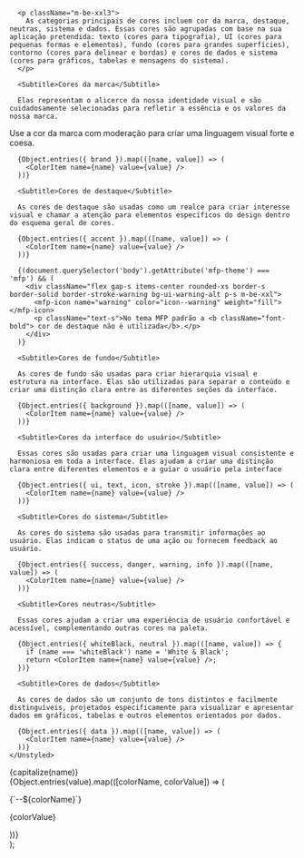 
<Meta title="Foundation/Colors" />

<div className="mfp-doc__wrapper">
  <div className="mfp-doc__container" >
    <Unstyled>
      <Title>Cores</Title>

      <p className="m-be-xxl3">
        As categorias principais de cores incluem cor da marca, destaque, neutras, sistema e dados. Essas cores são agrupadas com base na sua aplicação pretendida: texto (cores para tipografia), UI (cores para pequenas formas e elementos), fundo (cores para grandes superfícies), contorno (cores para delinear e bordas) e cores de dados e sistema (cores para gráficos, tabelas e mensagens do sistema).
      </p>

      <Subtitle>Cores da marca</Subtitle>

      Elas representam o alicerce da nossa identidade visual e são cuidadosamente selecionadas para refletir a essência e os valores da nossa marca.
Use a cor da marca com moderação para criar uma linguagem visual forte e coesa.

      {Object.entries({ brand }).map(([name, value]) => (
        <ColorItem name={name} value={value} />
      ))}

      <Subtitle>Cores de destaque</Subtitle>

      As cores de destaque são usadas como um realce para criar interesse visual e chamar a atenção para elementos específicos do design dentro do esquema geral de cores.

      {Object.entries({ accent }).map(([name, value]) => (
        <ColorItem name={name} value={value} />
      ))}

      {(document.querySelector('body').getAttribute('mfp-theme') === 'mfp') && (
        <div className="flex gap-s items-center rounded-xs border-s border-solid border-stroke-warning bg-ui-warning-alt p-s m-be-xxl">
          <mfp-icon name="warning" color="icon--warning" weight="fill"></mfp-icon>
          <p className="text-s">No tema MFP padrão a <b className="font-bold"> cor de destaque não é utilizada</b>.</p>
        </div>
      )}

      <Subtitle>Cores de fundo</Subtitle>

      As cores de fundo são usadas para criar hierarquia visual e estrutura na interface. Elas são utilizadas para separar o conteúdo e criar uma distinção clara entre as diferentes seções da interface.

      {Object.entries({ background }).map(([name, value]) => (
        <ColorItem name={name} value={value} />
      ))}

      <Subtitle>Cores da interface do usuário</Subtitle>

      Essas cores são usadas para criar uma linguagem visual consistente e harmoniosa em toda a interface. Elas ajudam a criar uma distinção clara entre diferentes elementos e a guiar o usuário pela interface

      {Object.entries({ ui, text, icon, stroke }).map(([name, value]) => (
        <ColorItem name={name} value={value} />
      ))}

      <Subtitle>Cores do sistema</Subtitle>

      As cores do sistema são usadas para transmitir informações ao usuário. Elas indicam o status de uma ação ou fornecem feedback ao usuário.

      {Object.entries({ success, danger, warning, info }).map(([name, value]) => (
        <ColorItem name={name} value={value} />
      ))}

      <Subtitle>Cores neutras</Subtitle>

      Essas cores ajudam a criar uma experiência de usuário confortável e acessível, complementando outras cores na paleta.

      {Object.entries({ whiteBlack, neutral }).map(([name, value]) => {
        if (name === 'whiteBlack') name = 'White & Black';
        return <ColorItem name={name} value={value} />;
      })}

      <Subtitle>Cores de dados</Subtitle>

      As cores de dados são um conjunto de tons distintos e facilmente distinguíveis, projetados especificamente para visualizar e apresentar dados em gráficos, tabelas e outros elementos orientados por dados.

      {Object.entries({ data }).map(([name, value]) => (
        <ColorItem name={name} value={value} />
      ))}
    </Unstyled>
  </div>
</div>

  <div className="flex flex-col items-start m-b-xl">
    <div className="block m-be-s">{capitalize(name)}</div>
    <div className="flex flex-wrap gap-xs is-full">
      {Object.entries(value).map(([colorName, colorValue]) => (
        <div className="flex flex-1 flex-col text-center">
          <div key={colorName} className="flex is-full bs-14 border-solid border-s border-stroke-primary m-be-xs" style={{ backgroundColor: `var(--${colorName})` }}></div>
          <p className="!text-xs !font-bold">{`--${colorName}`}</p>
          <p className="!text-xs !text-text-secondary">{colorValue}</p>
        </div>
      ))}
    </div>
  </div>
);

